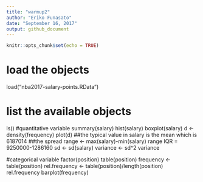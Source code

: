```yaml
---
title: "warmup2"
author: "Eriko Funasato"
date: "September 16, 2017"
output: github_document
---
```


```r
knitr::opts_chunk$set(echo = TRUE)
```

# load the objects
load("nba2017-salary-points.RData")

# list the available objects
ls()
#quantitative variable
summary(salary)
hist(salary)
boxplot(salary)
d <- density(frequency)
plot(d)
##the typical value in salary is the mean which is 6187014
##the spread
range <- max(salary)-min(salary)
range
IQR = 9250000-1286160
sd <- sd(salary)
variance <- sd^2
variance

#categorical variable
factor(position)
table(position)
frequency <- table(position)
rel.frequency <- table(position)/length(position)
rel.frequency
barplot(frequency)
